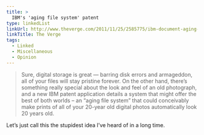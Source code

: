 ```yaml
---
title: >
  IBM's 'aging file system' patent
type: linkedList
linkUrl: http://www.theverge.com/2011/11/25/2585775/ibm-document-aging-patent-application
linkTitle: The Verge
tags:
  - Linked
  - Miscellaneous
  - Opinion
---
```


> Sure, digital storage is great — barring disk errors and armageddon, all of your files will stay pristine forever. On the other hand, there’s something really special about the look and feel of an old photograph, and a new IBM patent application details a system that might offer the best of both worlds – an “aging file system” that could conceivably make prints of all of your 20-year old digital photos automatically look 20 years old.

Let’s just call this the stupidest idea I’ve heard of in a long time.
